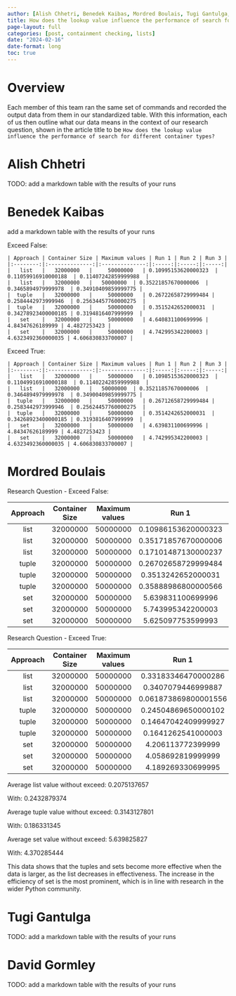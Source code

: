 ```yaml
---
author: [Alish Chhetri, Benedek Kaibas, Mordred Boulais, Tugi Gantulga, David Gormley]
title: How does the lookup value influence the performance of search for different container types?
page-layout: full
categories: [post, containment checking, lists]
date: "2024-02-16"
date-format: long
toc: true
---
```


# Overview

Each member of this team ran the same set of commands and recorded the output
data from them in our standardized table. With this information, each of us then
outline what our data means in the context of our research question, shown in
the article title to be 
`How does the lookup value influence the performance of search for different container types?`

# Alish Chhetri

TODO: add a markdown table with the results of your runs

# Benedek Kaibas

add a markdown table with the results of your runs

Exceed False:
```
| Approach | Container Size | Maximum values | Run 1 | Run 2 | Run 3 |
|:--------:|:--------------:|:--------------:|:-----:|:-----:|:-----:|
|   list   |   32000000   |     50000000   | 0.10995153620000323  | 0.11059916910000188  | 0.11407242859999988  |
|   list   |   32000000   |   50000000  | 0.35221857670000006  | 0.3465894979999978  | 0.34910409859999775 |
|  tuple   |   32000000   |     50000000   | 0.26722658729999484 | 0.2584442973999946  | 0.25634457760000275  |
|  tuple   |   32000000   |     50000000   | 0.3515242652000031  | 0.34278923400000185 | 0.3194816407999999  |
|   set    |   32000000   |     50000000   | 4.640831100699996 | 4.84347626189999 | 4.4827253423 |
|   set    |   32000000   |     50000000   | 4.742995342200003 | 4.6323492360000035 | 4.606830833700007 |

```
Exceed True:
```
| Approach | Container Size | Maximum values | Run 1 | Run 2 | Run 3 |
|:--------:|:--------------:|:--------------:|:-----:|:-----:|:-----:|
|   list   |   32000000   |     50000000   | 0.10985153620000323  | 0.11049916910000188  | 0.11402242859999988  |
|   list   |   32000000   |   50000000  | 0.35211857670000006  | 0.3464894979999978  | 0.34900409859999775 |
|  tuple   |   32000000   |     50000000   | 0.26712658729999484 | 0.2583442973999946  | 0.25624457760000275  |
|  tuple   |   32000000   |     50000000   | 0.3514242652000031  | 0.34268923400000185 | 0.3193816407999999  |
|   set    |   32000000   |     50000000   | 4.639831100699996 | 4.84347626189999 | 4.4827253423 |
|   set    |   32000000   |     50000000   | 4.742995342200003 | 4.6323492360000035 | 4.606830833700007 |

```

# Mordred Boulais

Research Question - Exceed False:

| Approach | Container Size | Maximum values | Run 1 | Run 2 | Run 3 |
|:--------:|:--------------:|:--------------:|:-----:|:-----:|:-----:|
|   list   |   32000000   |     50000000     | 0.10986153620000323  | 0.11069916910000188  | 0.11417242859999988  |
|   list   |   32000000   |   50000000       | 0.35171857670000006  | 0.3460894979999978  | 0.34860409859999775 |
|   list   |   32000000   |     50000000     | 0.17101487130000237  | 0.15576731119999748  | 0.15969640149999692  |
|  tuple   |   32000000   |     50000000   | 0.26702658729999484 | 0.2582442973999946  | 0.25614457760000275  |
|  tuple   |   32000000   |     50000000   | 0.3513242652000031  | 0.34258923400000185 | 0.3192816407999999  |
|  tuple   |   32000000   |     50000000   | 0.35888986800000566  | 0.35315488929999217  | 0.32215966109999955  |
|   set    |   32000000   |     50000000   | 5.639831100699996 | 5.84447626189999 | 5.4837253423 |
|   set    |   32000000   |     50000000   | 5.743995342200003 | 5.6333492360000035 | 5.607830833700007 |
|   set    |   32000000   |     50000000   | 5.625097753599993 | 5.646632331099999 | 5.533494240200002 |

Research Question - Exceed True:

| Approach | Container Size | Maximum values | Run 1 | Run 2 | Run 3 |
|:--------:|:--------------:|:--------------:|:-----:|:-----:|:-----:|
|   list   |   32000000   |     50000000   | 0.33183346470000286 | 0.33618616670000845 | 0.33506097780000343 |
|   list   |   32000000   |     50000000   | 0.3407079446999887 | 0.3438866361000009 | 0.33685133750000207 |
|   list   |   32000000   |     50000000   | 0.061873869800001556 | 0.052504549899981615 | 0.050686489899999285 |
|  tuple   |   32000000   |     50000000   | 0.24504869650000102  | 0.2468347362000003  | 0.24707005630000084  |
|  tuple   |   32000000   |     50000000   | 0.14647042409999927 | 0.14380217400000106 | 0.1395469946999981 |
|  tuple   |   32000000   |     50000000   | 0.1641262541000003 | 0.1718011845000035 | 0.17228158460000031 |
|   set    |   32000000   |     50000000   | 4.206113772399999 | 4.712318240300005 | 4.770128888900001 |
|   set    |   32000000   |     50000000   | 4.058692819999999 | 4.196636223400003 | 4.057821533100002 |
|   set    |   32000000   |     50000000   | 4.189269330699995 | 4.304223691700008 | 4.837364498900001 |

Average list value without exceed: 0.2075137657

With: 0.2432879374

Average tuple value without exceed: 0.3143127801

With: 0.186331345

Average set value without exceed: 5.639825827

With: 4.370285444

This data shows that the tuples and sets become more effective when the
data is larger, as the list decreases in effectiveness. The increase in the
efficiency of set is the most prominent, which is in line with research in the
wider Python community.

# Tugi Gantulga

TODO: add a markdown table with the results of your runs

# David Gormley

TODO: add a markdown table with the results of your runs

